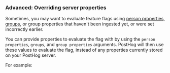 ### Advanced: Overriding server properties

Sometimes, you may want to evaluate feature flags using [person properties](/docs/product-analytics/person-properties), [groups](/docs/product-analytics/group-analytics), or group properties that haven't been ingested yet, or were set incorrectly earlier. 

You can provide properties to evaluate the flag with by using the `person properties`, `groups`, and `group properties` arguments. PostHog will then use these values to evaluate the flag, instead of any properties currently stored on your PostHog server.

For example: 